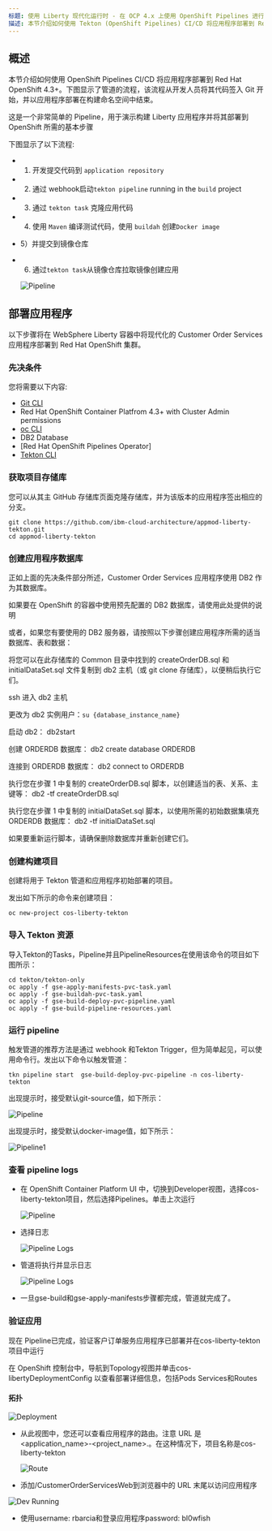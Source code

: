 ```yaml
---
标题: 使用 Liberty 现代化运行时 - 在 OCP 4.x 上使用 OpenShift Pipelines 进行部署
描述: 本节介绍如何使用 Tekton (OpenShift Pipelines) CI/CD 将应用程序部署到 Red Hat OpenShift 4.3。下图显示了管道的流程，该流程从开发人员将其代码签入 Git 开始，并以应用程序部署在构建命名空间中结束。
---
```



<PageDescription>


## 概述
本节介绍如何使用 OpenShift Pipelines CI/CD 将应用程序部署到 Red Hat OpenShift 4.3+。下图显示了管道的流程，该流程从开发人员将其代码签入 Git 开始，并以应用程序部署在构建命名空间中结束。
</PageDescription>

这是一个非常简单的 Pipeline，用于演示构建 Liberty 应用程序并将其部署到 OpenShift 所需的基本步骤

下图显示了以下流程:

- 1) 开发提交代码到 `application repository`    

- 2) 通过 webhook启动`tekton pipeline` running in the `build` project  

- 3) 通过 `tekton task` 克隆应用代码  
- 4) 使用 `Maven` 编译测试代码，使用 `buildah` 创建`Docker image`   
- 5）并提交到镜像仓库  
- 6) 通过`tekton task`从镜像仓库拉取镜像创建应用

  ![Pipeline](images/tekton-flow.jpg)

## 部署应用程序
  以下步骤将在 WebSphere Liberty 容器中将现代化的 Customer Order Services 应用程序部署到 Red Hat OpenShift 集群。

### 先决条件
您将需要以下内容:

- [Git CLI](https://git-scm.com/book/en/v2/Getting-Started-Installing-Git)
- Red Hat OpenShift Container Platfrom 4.3+ with Cluster Admin permissions
- [oc CLI](https://docs.openshift.com/container-platform/3.11/cli_reference/get_started_cli.html)
- DB2 Database
- [Red Hat OpenShift Pipelines Operator]
- [Tekton CLI](https://github.com/tektoncd/cli)

### 获取项目存储库
您可以从其主 GitHub 存储库页面克隆存储库，并为该版本的应用程序签出相应的分支。

```
git clone https://github.com/ibm-cloud-architecture/appmod-liberty-tekton.git
cd appmod-liberty-tekton
```

### 创建应用程序数据库
正如上面的先决条件部分所述，Customer Order Services 应用程序使用 DB2 作为其数据库。 

如果要在 OpenShift 的容器中使用预先配置的 DB2 数据库，请使用此处提供的说明  

或者，如果您有要使用的 DB2 服务器，请按照以下步骤创建应用程序所需的适当数据库、表和数据：  

将您可以在此存储库的 Common 目录中找到的 createOrderDB.sql 和 initialDataSet.sql 文件复制到 db2 主机（或 git clone 存储库），以便稍后执行它们。  

ssh 进入 db2 主机  

更改为 db2 实例用户：`su {database_instance_name}`  

启动 db2： db2start  

创建 ORDERDB 数据库： db2 create database ORDERDB  

连接到 ORDERDB 数据库： db2 connect to ORDERDB  

执行您在步骤 1 中复制的 createOrderDB.sql 脚本，以创建适当的表、关系、主键等： db2 -tf createOrderDB.sql  

执行您在步骤 1 中复制的 initialDataSet.sql 脚本，以使用所需的初始数据集填充 ORDERDB 数据库： db2 -tf initialDataSet.sql  

如果要重新运行脚本，请确保删除数据库并重新创建它们。  

### 创建构建项目
创建将用于 Tekton 管道和应用程序初始部署的项目。  

发出如下所示的命令来创建项目：
```
oc new-project cos-liberty-tekton
```

### 导入 Tekton 资源
导入Tekton的Tasks，Pipeline并且PipelineResources在使用该命令的项目如下图所示：  

```
cd tekton/tekton-only
oc apply -f gse-apply-manifests-pvc-task.yaml
oc apply -f gse-buildah-pvc-task.yaml
oc apply -f gse-build-deploy-pvc-pipeline.yaml
oc apply -f gse-build-pipeline-resources.yaml
```

### 运行 pipeline
触发管道的推荐方法是通过 webhook 和Tekton Trigger，但为简单起见，可以使用命令行。发出以下命令以触发管道：
```
tkn pipeline start  gse-build-deploy-pvc-pipeline -n cos-liberty-tekton
```

出现提示时，接受默认git-source值，如下所示： 

  ![Pipeline](images/tekton-only/start-1.jpg)

出现提示时，接受默认docker-image值，如下所示：

  ![Pipeline1](images/tekton-only/start-2.jpg)

### 查看 pipeline logs
- 在 OpenShift Container Platform UI 中，切换到Developer视图，选择cos-liberty-tekton项目，然后选择Pipelines。单击上次运行

  ![Pipeline](images/tekton-only/run-1.jpg)

- 选择日志

  ![Pipeline Logs](images/tekton-only/run-2.jpg)

- 管道将执行并显示日志

  ![Pipeline Logs](images/tekton-only/run-3.jpg)

- 一旦gse-build和gse-apply-manifests步骤都完成，管道就完成了。

### 验证应用
现在 Pipeline已完成，验证客户订单服务应用程序已部署并在cos-liberty-tekton项目中运行  

在 OpenShift 控制台中，导航到Topology视图并单击cos-libertyDeploymentConfig 以查看部署详细信息，包括Pods Services和Routes  
#### 拓扑
  ![Deployment](images/tekton-only/validate-1.jpg)

- 从此视图中，您还可以查看应用程序的路由。注意 URL 是 <application_name>-<project_name>.<ocp cluster url>。在这种情况下，项目名称是cos-liberty-tekton

  ![Route](images/tekton-only/route.jpg)

-  添加/CustomerOrderServicesWeb到浏览器中的 URL 末尾以访问应用程序

  ![Dev Running](images/liberty-deploy/dev-running.jpg)

- 使用username: rbarcia和登录应用程序password: bl0wfish


